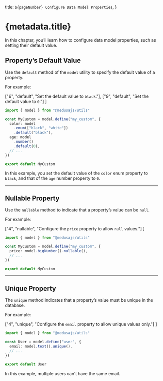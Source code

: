   title: `${pageNumber} Configure Data Model Properties`,
}

# {metadata.title}

In this chapter, you’ll learn how to configure data model properties, such as setting their default value.

## Property’s Default Value

Use the `default` method of the `model` utility to specify the default value of a property.

For example:

  ["6", "default", "Set the default value to `black`."],
  ["9", "default", "Set the default value to `0`."]
]

```ts highlights={defaultHighlights}
import { model } from "@medusajs/utils"

const MyCustom = model.define("my_custom", {
  color: model
    .enum(["black", "white"])
    .default("black"),
  age: model
    .number()
    .default(0),
  // ...
})

export default MyCustom
```

In this example, you set the default value of the `color` enum property to `black`, and that of the `age` number property to `0`.

---

## Nullable Property

Use the `nullable` method to indicate that a property’s value can be `null`.

For example:

  ["4", "nullable", "Configure the `price` property to allow `null` values."]
]

```ts highlights={nullableHighlights}
import { model } from "@medusajs/utils"

const MyCustom = model.define("my_custom", {
  price: model.bigNumber().nullable(),
  // ...
})

export default MyCustom
```

---

## Unique Property

The `unique` method indicates that a property’s value must be unique in the database.

For example:

  ["4", "unique", "Configure the `email` property to allow unique values only."]
]

```ts highlights={uniqueHighlights}
import { model } from "@medusajs/utils"

const User = model.define("user", {
  email: model.text().unique(),
  // ...
})

export default User
```

In this example, multiple users can’t have the same email.
